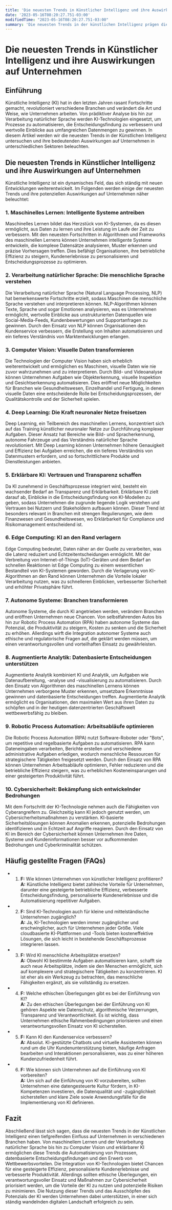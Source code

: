 ```yaml
---
title: 'Die neuesten Trends in Künstlicher Intelligenz und ihre Auswirkungen auf Unternehmen.'
date: '2023-05-16T08:20:27.751-03:00'
modifiedTime: "2023-05-16T08:20:27.751-03:00"
summary: 'Die neuesten Trends in der künstlichen Intelligenz prägen die Zukunft von Unternehmen. Entdecken Sie, wie diese revolutionäre Technologie verschiedene Sektoren beeinflusst und erfahren Sie, wie Ihr Unternehmen davon profitieren kann. Lesen Sie mehr über die neuesten Trends in der künstlichen Intelligenz und deren Auswirkungen auf Unternehmen in diesem informativen Artikel.'
---
```


# Die neuesten Trends in Künstlicher Intelligenz und ihre Auswirkungen auf Unternehmen

## Einführung

Künstliche Intelligenz (KI) hat in den letzten Jahren rasant Fortschritte gemacht, revolutioniert verschiedene Branchen und verändert die Art und Weise, wie Unternehmen arbeiten. Von prädiktiver Analyse bis hin zur Verarbeitung natürlicher Sprache werden KI-Technologien eingesetzt, um Prozesse zu automatisieren, die Entscheidungsfindung zu verbessern und wertvolle Einblicke aus umfangreichen Datenmengen zu gewinnen. In diesem Artikel werden wir die neuesten Trends in der Künstlichen Intelligenz untersuchen und ihre bedeutenden Auswirkungen auf Unternehmen in unterschiedlichen Sektoren beleuchten.

## Die neuesten Trends in Künstlicher Intelligenz und ihre Auswirkungen auf Unternehmen

Künstliche Intelligenz ist ein dynamisches Feld, das sich ständig mit neuen Entwicklungen weiterentwickelt. Im Folgenden werden einige der neuesten Trends und ihre potenziellen Auswirkungen auf Unternehmen näher beleuchtet:

### 1. Maschinelles Lernen: Intelligente Systeme antreiben

Maschinelles Lernen bildet das Herzstück von KI-Systemen, da es diesen ermöglicht, aus Daten zu lernen und ihre Leistung im Laufe der Zeit zu verbessern. Mit den neuesten Fortschritten in Algorithmen und Frameworks des maschinellen Lernens können Unternehmen intelligente Systeme entwickeln, die komplexe Datensätze analysieren, Muster erkennen und präzise Vorhersagen treffen. Dies befähigt Organisationen, ihre betriebliche Effizienz zu steigern, Kundenerlebnisse zu personalisieren und Entscheidungsprozesse zu optimieren.

### 2. Verarbeitung natürlicher Sprache: Die menschliche Sprache verstehen

Die Verarbeitung natürlicher Sprache (Natural Language Processing, NLP) hat bemerkenswerte Fortschritte erzielt, sodass Maschinen die menschliche Sprache verstehen und interpretieren können. NLP-Algorithmen können Texte, Sprache und sogar Emotionen analysieren, was es Unternehmen ermöglicht, wertvolle Einblicke aus unstrukturierten Datenquellen wie Social-Media-Feeds, Kundenbewertungen und Supportanfragen zu gewinnen. Durch den Einsatz von NLP können Organisationen den Kundenservice verbessern, die Erstellung von Inhalten automatisieren und ein tieferes Verständnis von Marktentwicklungen erlangen.

### 3. Computer Vision: Visuelle Daten transformieren

Die Technologien der Computer Vision haben sich erheblich weiterentwickelt und ermöglichen es Maschinen, visuelle Daten wie nie zuvor wahrzunehmen und zu interpretieren. Durch Bild- und Videoanalyse können Unternehmen Aufgaben wie Objekterkennung, visuelle Inspektion und Gesichtserkennung automatisieren. Dies eröffnet neue Möglichkeiten für Branchen wie Gesundheitswesen, Einzelhandel und Fertigung, in denen visuelle Daten eine entscheidende Rolle bei Entscheidungsprozessen, der Qualitätskontrolle und der Sicherheit spielen.

### 4. Deep Learning: Die Kraft neuronaler Netze freisetzen

Deep Learning, ein Teilbereich des maschinellen Lernens, konzentriert sich auf das Training künstlicher neuronaler Netze zur Durchführung komplexer Aufgaben. Dieser Ansatz hat Bereiche wie Bild- und Spracherkennung, autonome Fahrzeuge und das Verständnis natürlicher Sprache revolutioniert. Mit Deep Learning können Unternehmen höhere Genauigkeit und Effizienz bei Aufgaben erreichen, die ein tieferes Verständnis von Datenmustern erfordern, und so fortschrittlichere Produkte und Dienstleistungen anbieten.

### 5. Erklärbare KI: Vertrauen und Transparenz schaffen

Da KI zunehmend in Geschäftsprozesse integriert wird, besteht ein wachsender Bedarf an Transparenz und Erklärbarkeit. Erklärbare KI zielt darauf ab, Einblicke in die Entscheidungsfindung von KI-Modellen zu geben, sodass Unternehmen die zugrunde liegende Logik verstehen und Vertrauen bei Nutzern und Stakeholdern aufbauen können. Dieser Trend ist besonders relevant in Branchen mit strengen Regulierungen, wie dem Finanzwesen und Gesundheitswesen, wo Erklärbarkeit für Compliance und Risikomanagement entscheidend ist.

### 6. Edge Computing: KI an den Rand verlagern

Edge Computing bedeutet, Daten näher an der Quelle zu verarbeiten, was die Latenz reduziert und Echtzeitentscheidungen ermöglicht. Mit der Verbreitung von Internet-of-Things (IoT)-Geräten und dem Bedarf an schnellen Reaktionen ist Edge Computing zu einem wesentlichen Bestandteil von KI-Systemen geworden. Durch die Verlagerung von KI-Algorithmen an den Rand können Unternehmen die Vorteile lokaler Verarbeitung nutzen, was zu schnelleren Einblicken, verbesserter Sicherheit und erhöhter Privatsphäre führt.

### 7. Autonome Systeme: Branchen transformieren

Autonome Systeme, die durch KI angetrieben werden, verändern Branchen und eröffnen Unternehmen neue Chancen. Von selbstfahrenden Autos bis hin zur Robotic Process Automation (RPA) haben autonome Systeme das Potenzial, die Produktivität zu steigern, Kosten zu senken und die Sicherheit zu erhöhen. Allerdings wirft die Integration autonomer Systeme auch ethische und regulatorische Fragen auf, die geklärt werden müssen, um einen verantwortungsvollen und vorteilhaften Einsatz zu gewährleisten.

### 8. Augmentierte Analytik: Datenbasierte Entscheidungen unterstützen

Augmentierte Analytik kombiniert KI und Analytik, um Aufgaben wie Datenaufbereitung, -analyse und -visualisierung zu automatisieren. Durch den Einsatz von Algorithmen des maschinellen Lernens können Unternehmen verborgene Muster erkennen, umsetzbare Erkenntnisse gewinnen und datenbasierte Entscheidungen treffen. Augmentierte Analytik ermöglicht es Organisationen, den maximalen Wert aus ihren Daten zu schöpfen und in der heutigen datenzentrierten Geschäftswelt wettbewerbsfähig zu bleiben.

### 9. Robotic Process Automation: Arbeitsabläufe optimieren

Die Robotic Process Automation (RPA) nutzt Software-Roboter oder "Bots", um repetitive und regelbasierte Aufgaben zu automatisieren. RPA kann Dateneingaben verarbeiten, Berichte erstellen und verschiedene administrative Aufgaben erledigen, wodurch menschliche Ressourcen für strategischere Tätigkeiten freigesetzt werden. Durch den Einsatz von RPA können Unternehmen Arbeitsabläufe optimieren, Fehler reduzieren und die betriebliche Effizienz steigern, was zu erheblichen Kosteneinsparungen und einer gesteigerten Produktivität führt.

### 10. Cybersicherheit: Bekämpfung sich entwickelnder Bedrohungen

Mit dem Fortschritt der KI-Technologie nehmen auch die Fähigkeiten von Cyberangreifern zu. Gleichzeitig kann KI jedoch genutzt werden, um Cybersicherheitsmaßnahmen zu verstärken. KI-basierte Sicherheitslösungen können Anomalien erkennen, potenzielle Bedrohungen identifizieren und in Echtzeit auf Angriffe reagieren. Durch den Einsatz von KI im Bereich der Cybersicherheit können Unternehmen ihre Daten, Systeme und Kundeninformationen besser vor aufkommenden Bedrohungen und Cyberkriminalität schützen.

## Häufig gestellte Fragen (FAQs)

- 1. **F:** Wie können Unternehmen von künstlicher Intelligenz profitieren?  
     **A:** Künstliche Intelligenz bietet zahlreiche Vorteile für Unternehmen, darunter eine gesteigerte betriebliche Effizienz, verbesserte Entscheidungsfindung, personalisierte Kundenerlebnisse und die Automatisierung repetitiver Aufgaben.

- 2. **F:** Sind KI-Technologien auch für kleine und mittelständische Unternehmen zugänglich?  
     **A:** Ja, KI-Technologien werden immer zugänglicher und erschwinglicher, auch für Unternehmen jeder Größe. Viele cloudbasierte KI-Plattformen und -Tools bieten kosteneffektive Lösungen, die sich leicht in bestehende Geschäftsprozesse integrieren lassen.

- 3. **F:** Wird KI menschliche Arbeitsplätze ersetzen?  
     **A:** Obwohl KI bestimmte Aufgaben automatisieren kann, schafft sie auch neue Arbeitsplätze, indem sie den Menschen ermöglicht, sich auf komplexere und strategischere Tätigkeiten zu konzentrieren. KI ist eher als ein Werkzeug zu betrachten, das menschliche Fähigkeiten ergänzt, als sie vollständig zu ersetzen.

- 4. **F:** Welche ethischen Überlegungen gibt es bei der Einführung von KI?  
     **A:** Zu den ethischen Überlegungen bei der Einführung von KI gehören Aspekte wie Datenschutz, algorithmische Verzerrungen, Transparenz und Verantwortlichkeit. Es ist wichtig, dass Unternehmen ethische Rahmenbedingungen priorisieren und einen verantwortungsvollen Einsatz von KI sicherstellen.

- 5. **F:** Kann KI den Kundenservice verbessern?  
     **A:** Absolut. KI-gestützte Chatbots und virtuelle Assistenten können rund um die Uhr Kundenunterstützung bieten, häufige Anfragen bearbeiten und Interaktionen personalisieren, was zu einer höheren Kundenzufriedenheit führt.

- 6. **F:** Wie können sich Unternehmen auf die Einführung von KI vorbereiten?  
     **A:** Um sich auf die Einführung von KI vorzubereiten, sollten Unternehmen eine datengesteuerte Kultur fördern, in KI-Kompetenzen investieren, die Datenqualität und -zugänglichkeit sicherstellen und klare Ziele sowie Anwendungsfälle für die Implementierung von KI definieren.

## Fazit

Abschließend lässt sich sagen, dass die neuesten Trends in der Künstlichen Intelligenz einen tiefgreifenden Einfluss auf Unternehmen in verschiedenen Branchen haben. Von maschinellem Lernen und der Verarbeitung natürlicher Sprache bis hin zu Computer Vision und erklärbarer KI ermöglichen diese Trends die Automatisierung von Prozessen, datenbasierte Entscheidungsfindungen und den Erwerb von Wettbewerbsvorteilen. Die Integration von KI-Technologien bietet Chancen für eine gesteigerte Effizienz, personalisierte Kundenerlebnisse und verbesserte Produktivität. Allerdings sollten ethische Überlegungen, ein verantwortungsvoller Einsatz und Maßnahmen zur Cybersicherheit priorisiert werden, um die Vorteile der KI zu nutzen und potenzielle Risiken zu minimieren. Die Nutzung dieser Trends und das Ausschöpfen des Potenzials der KI werden Unternehmen dabei unterstützen, in einer sich ständig wandelnden digitalen Landschaft erfolgreich zu sein.
